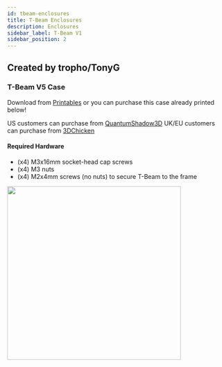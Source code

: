 ```yaml
---
id: tbeam-enclosures
title: T-Beam Enclosures
description: Enclosures
sidebar_label: T-Beam V1
sidebar_position: 2
---
```


## Created by tropho/TonyG

### T-Beam V5 Case

Download from [Printables](https://www.printables.com/model/127253-t-beam-case-for-meshtastic-v5) or you can purchase this case already printed below!

US customers can purchase from [QuantumShadow3D](https://www.etsy.com/listing/1173559418/meshtastic-t-beam-case-for-neo-m8n)
UK/EU customers can purchase from [3DChicken](https://www.3dchicken.co.uk)

#### Required Hardware

- (x4) M3x16mm socket-head cap screws
- (x4) M3 nuts
- (x4) M2x4mm screws (no nuts) to secure T-Beam to the frame

<img src="/img/enclosures/3dp-tropho-tbeam.webp" width="400" align="left" />

<!-- ![TrophoTbeam](/img/enclosures/3dp-tropho-tbeam.webp) -->

